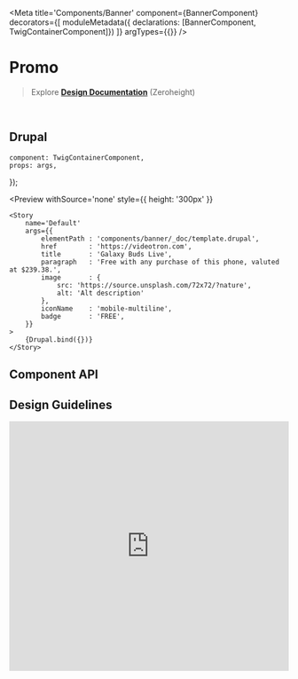 


<Meta 
    title='Components/Banner' 
    component={BannerComponent}
    decorators={[
        moduleMetadata({ declarations: [BannerComponent, TwigContainerComponent]})
    ]}
    argTypes={{}}
/>


# Promo

> Explore **[Design Documentation](https://zeroheight.com/79f1d3365/p/70ccb4--buttons)** (Zeroheight)

<br/>


## Drupal

    component: TwigContainerComponent,
    props: args,
});


<Preview
    withSource='none'
    style={{ height: '300px' }}
>
    <Story 
        name='Default'
        args={{
            elementPath : 'components/banner/_doc/template.drupal',
            href        : 'https://videotron.com',
            title       : 'Galaxy Buds Live',
            paragraph   : 'Free with any purchase of this phone, valuted at $239.38.',
            image       : {
                src: 'https://source.unsplash.com/72x72/?nature',
                alt: 'Alt description'
            },
            iconName    : 'mobile-multiline',
            badge       : 'FREE',
        }}
    >
        {Drupal.bind({})}
    </Story>
</Preview>

## Component API

<Props of={BannerComponent} />


## Design Guidelines

<iframe width='100%' height='450' src='https://www.figma.com/file/7bTmk29aCBl7rCFszffYPr/DS-Library-UI-Kit-Pattern-lab?node-id=11017%3A708' frameBorder='0' allowFullScreen></iframe>